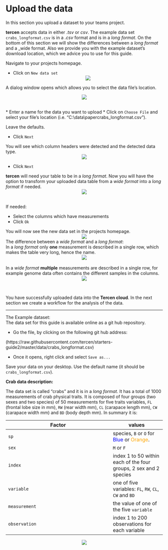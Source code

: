 # Upload the data

In this section you upload a dataset to your teams project.

__tercen__ accepts data in either _.tsv_ or _csv_. The example data set ``crabs_longformat.csv`` is in a _.csv_ format and is in a _long format_. On the bottom of this section we will show the differences between a _long format_ and a _wide format. Also we provide you with the example dataset's download location, which we advice you to use for this guide.

Navigate to your projects homepage. 

* Click on `New data set`
<center><img src="images/Data_adddata.png"></center>

A dialog window opens which allows you to select the data file's location.

<center><img src="images/Data_newdata.png"></center>
\
* Enter a name for the data you want to upload
* Click on `Choose File` and select your file's location (i.e. "C:\\data\\papercrabs_longformat.csv").

Leave the defaults.

* Click `Next`

You will see which column headers were detected and the detected data type.
<center><img src="images/Data_table.png"></center>

* Click `Next`

__tercen__ will need your table to be in a _long format_.
Now you will have the option to transform your uploaded data table from a _wide format_ into a _long format_ if needed.
<center><img src="images/Data_widetolong.png"></center>
\
If needed:

* Select the columns which have measurements
* Click `Ok`


You will now see the new data set in the projects homepage.
<center><img src="images/Data_done.png"></center>


The difference between a _wide format_ and a _long format_:\
In a _long format_ only __one__ measurement is described in a single row, which makes the table very long, hence the name.
<center><img src="images/Data_long.png"></center>\
In a _wide format_ __multiple__ measurements are described in a single row, for example genome data often contains the different samples in the columns.
<center><img src="images/Data_wide.png"></center>\


You have successfully uploaded data into the __Tercen cloud__. In the next section we create a workflow for the analysis of the data.


-----------------------------------------------------------------------------------------------------------------------------------

The Example dataset:\
The data set for this guide is available online as a git hub repository. 

* Go the file, by clicking on the following git hub address:

(https://raw.githubusercontent.com/tercen/starters-guide2/master/data/crabs_longformat.csv)

* Once it opens, right click and select `Save as...`

Save your data on your desktop. Use the default name (it should be `crabs_longformat.csv`).


__Crab data description:__

The data set is called "crabs" and it is in a _long format_. It has a total of 1000 measurements of crab physical traits. It is composed of four groups (two sexes and two species) of 50 measurements for five traits variables, `FL` (frontal lobe size in mm), `RW` (rear width mm), `CL` (carapace length mm), `CW` (carapace width mm) and `BD` (body depth mm). In summary it is:  

Factor|values
------|---
`sp` |species, `B` or `O` for <span style="color:blue">Blue</span> or <span style="color:orange">Orange</span>.
`sex`|`M` or `F`
`index`|index 1 to 50 within each of the four groups, 2 sex and 2 species
`variable`|one of five variables: `FL`, `RW`, `CL`, `CW` and `BD`
`measurement`| the value of one of the five `variable`
`observation`| index 1 to 200 observations for each variable

<center>![](images/crabs_data.png)</center>